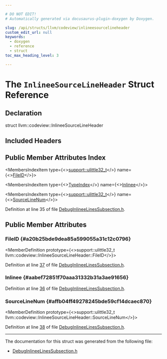```yaml
---

# DO NOT EDIT!
# Automatically generated via docusaurus-plugin-doxygen by Doxygen.

slug: /api/structs/llvm/codeview/inlineesourcelineheader
custom_edit_url: null
keywords:
  - doxygen
  - reference
  - struct
toc_max_heading_level: 3

---
```





# The `InlineeSourceLineHeader` Struct Reference

<DoxygenPage pluginConfig={pluginConfig}>



## Declaration

<CodeBlock>struct llvm::codeview::InlineeSourceLineHeader</CodeBlock>

## Included Headers

<IncludesList>
<IncludesListItem
  filePath="llvm/DebugInfo/CodeView/DebugInlineeLinesSubsection.h"
  permalink="/docs/api/files/include/include/llvm/include/llvm/debuginfo/include/llvm/debuginfo/codeview/debuginlineelinessubsection-h"
  isLocal="true" />
</IncludesList>

## Public Member Attributes Index

<MembersIndex>

<MembersIndexItem
  type={<><a href="/docs/api/namespaces/llvm/support/#a206b37274fa3e908017da357d12724d1">support::ulittle32&#95;t</a></>}
  name={<><a href="#a20b25bde9dea85a599055a31c12c0796">FileID</a></>}>
</MembersIndexItem>

<MembersIndexItem
  type={<><a href="/docs/api/classes/llvm/codeview/typeindex">TypeIndex</a></>}
  name={<><a href="#aabef72851f70aaa31332b31a3ae91656">Inlinee</a></>}>
</MembersIndexItem>

<MembersIndexItem
  type={<><a href="/docs/api/namespaces/llvm/support/#a206b37274fa3e908017da357d12724d1">support::ulittle32&#95;t</a></>}
  name={<><a href="#affb04ff49278245bde59cf14dcaec870">SourceLineNum</a></>}>
</MembersIndexItem>

</MembersIndex>


Definition at line 35 of file <a href="/docs/api/files/include/include/llvm/include/llvm/debuginfo/include/llvm/debuginfo/codeview/debuginlineelinessubsection-h">DebugInlineeLinesSubsection.h</a>.

<SectionDefinition>

## Public Member Attributes

### FileID {#a20b25bde9dea85a599055a31c12c0796}

<MemberDefinition
  prototype={<>support::ulittle32&#95;t llvm::codeview::InlineeSourceLineHeader::FileID</>}>

Definition at line <a href="/docs/api/files/include/include/llvm/include/llvm/debuginfo/include/llvm/debuginfo/codeview/debuginlineelinessubsection-h/#l00037">37</a> of file <a href="/docs/api/files/include/include/llvm/include/llvm/debuginfo/include/llvm/debuginfo/codeview/debuginlineelinessubsection-h">DebugInlineeLinesSubsection.h</a>.
</MemberDefinition>

### Inlinee {#aabef72851f70aaa31332b31a3ae91656}

<MemberDefinition
  prototype="TypeIndex llvm::codeview::InlineeSourceLineHeader::Inlinee">

Definition at line <a href="/docs/api/files/include/include/llvm/include/llvm/debuginfo/include/llvm/debuginfo/codeview/debuginlineelinessubsection-h/#l00036">36</a> of file <a href="/docs/api/files/include/include/llvm/include/llvm/debuginfo/include/llvm/debuginfo/codeview/debuginlineelinessubsection-h">DebugInlineeLinesSubsection.h</a>.
</MemberDefinition>

### SourceLineNum {#affb04ff49278245bde59cf14dcaec870}

<MemberDefinition
  prototype={<>support::ulittle32&#95;t llvm::codeview::InlineeSourceLineHeader::SourceLineNum</>}>

Definition at line <a href="/docs/api/files/include/include/llvm/include/llvm/debuginfo/include/llvm/debuginfo/codeview/debuginlineelinessubsection-h/#l00038">38</a> of file <a href="/docs/api/files/include/include/llvm/include/llvm/debuginfo/include/llvm/debuginfo/codeview/debuginlineelinessubsection-h">DebugInlineeLinesSubsection.h</a>.
</MemberDefinition>

</SectionDefinition>

<hr/>

The documentation for this struct was generated from the following file:

<ul>
<li><a href="/docs/api/files/include/include/llvm/include/llvm/debuginfo/include/llvm/debuginfo/codeview/debuginlineelinessubsection-h">DebugInlineeLinesSubsection.h</a></li>
</ul>

</DoxygenPage>
